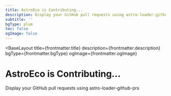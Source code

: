 ```yaml
---
title: AstroEco is Contributing...
description: Display your GitHub pull requests using astro-loader-github-prs
subtitle: ''
bgType: plum
toc: false
ogImage: false
---
```



<BaseLayout
  title={frontmatter.title}
  description={frontmatter.description}
  bgType={frontmatter.bgType}
  ogImage={frontmatter.ogImage}
>
  <StandardLayout class="max-w-65ch" isCentered={true}>
    <Fragment slot="head">
      <h1>AstroEco is <span class="animate-pulse">Contributing...</span></h1>
      <p class="mt--4! op-50 italic"
      >Display your GitHub pull requests using <Link href="https://github.com/lin-stephanie/astro-loaders/tree/main/packages/astro-loader-github-prs" external={true}>astro-loader-github-prs</Link></p>
    </Fragment>
    <GithubView collectionType="prs" />
  </StandardLayout>
</BaseLayout>

